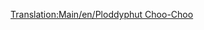 [[Translation:Main/en/Ploddyphut Choo-Choo]]{{Template:Поезда/Ru
|Image=[[File:en/Ploddyphutchoochoo.png]]
|Name=Ploddyphut Choo-Choo
|Cost=£ 11718 (585900 р.)
|Speed=72 км/ч (45 миль/ч)
|Weight=85 т
|Power=400 л.с. (298 кВт)
|Annual=£ 1476 (73800 р.)
|Designed=1946
|Lifespan=20 
|Capacity=нет
|Description=Самый слабый и медленный паравоз в игрушечном климате. 
|Real-life=Вымышленный
}}
